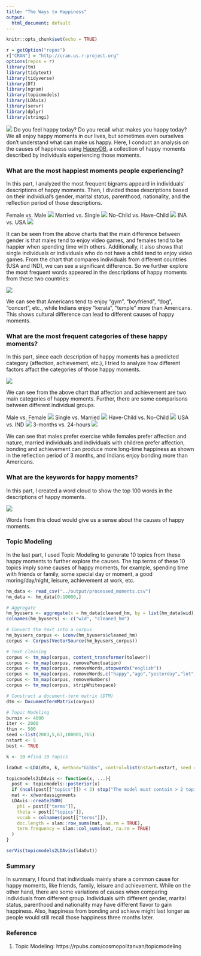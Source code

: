 ```yaml
---
title: "The Ways to Happiness"
output:
  html_document: default
---
```



```r
knitr::opts_chunk$set(echo = TRUE)
```

```r
r = getOption("repos")
r["CRAN"] = "http://cran.us.r-project.org"
options(repos = r)
library(tm)
library(tidytext)
library(tidyverse)
library(DT)
library(ngram)
library(topicmodels)
library(LDAvis)
library(servr)
library(dplyr)
library(stringi) 
```

![](../figs/happymoments.png)
Do you feel happy today? Do you recall what makes you happy today? We all enjoy happy moments in our lives, but sometimes even ourselves don't understand what can make us happy. Here, I conduct an analysis on the causes of happiness using [HappyDB](https://arxiv.org/abs/1801.07746), a collection of happy moments described by individuals experiencing those moments.

### What are the most happiest moments people experiencing?

In this part, I analyzed the most frequent bigrams appeard in individuals' descriptions of happy moments. Then, I divided those descriptions based on their individual's gender, marital status, parenthood, nationality, and the reflection period of those descriptions. 

Female vs. Male
![](../figs/text_gender_bar.png) 
Married vs. Single
![](../figs/text_marital_bar.png) 
No-Child vs. Have-Child
![](../figs/text_parenthood_bar.png) 
INA vs. USA
![](../figs/text_country_bar.png)

It can be seen from the above charts that the main difference between gender is that males tend to enjoy video games, and females tend to be happier when spending time with others. Additionally, it also shows that single individuals or individuals who do not have a child tend to enjoy video games. 
From the chart that compares individuals from different countries (USA and IND), we can see a significant difference. So we further explore the most frequent words appeared in the descriptions of happy moments from these two countries:

![](../figs/text_country_scatter.png)

We can see that Americans tend to enjoy "gym", "boyfriend", "dog", "concert", etc., while Indians enjoy "kerala", "temple" more than Americans. This shows cultural difference can lead to different causes of happy moments.

### What are the most frequent categories of these happy moments?

In this part, since each description of happy moments has a predicted category (affection, achievement, etc.), I tried to analyze how different factors affact the categories of those happy moments.

![](../figs/category_count)

We can see from the above chart that affection and achievement are two main categories of happy moments. Further, there are some comparisons between different individual groups.

Male vs. Female
![](../figs/category_gender_scatter.png) 
Single vs. Married
![](../figs/category_marital_scatter.png) 
Have-Child vs. No-Child
![](../figs/category_parenthood_scatter.png) 
USA vs. IND
![](../figs/category_country_scatter.png) 
3-months vs. 24-hours
![](../figs/category_period_scatter.png)

We can see that males prefer exercise while females prefer affection and nature, married individuals and individuals with children prefer affection, bonding and achievement can produce more long-time happiness as shown in the reflection period of 3 months, and Indians enjoy bonding more than Americans.

### What are the keywords for happy moments?

In this part, I created a word cloud to show the top 100 words in the descriptions of happy moments.

![](../figs/wordcloud2.png)

Words from this cloud would give us a sense about the causes of happy moments.

### Topic Modeling

In the last part, I used Topic Modeling to generate 10 topics from these happy moments to further explore the causes. The top terms of these 10 topics imply some causes of happy moments, for example, spending time with friends or family, some special day or moment, a good moring/day/night, leisure, achievement at work, etc.

```r
hm_data <- read_csv("../output/processed_moments.csv")
hm_data <- hm_data[0:10000,]
```

```r
# Aggregate
hm_byusers <- aggregate(x = hm_data$cleaned_hm, by = list(hm_data$wid), paste, collapse=". ")
colnames(hm_byusers) <- c("wid", "cleaned_hm")

# Convert the text into a corpus
hm_byusers_corpus <- iconv(hm_byusers$cleaned_hm)
corpus <- Corpus(VectorSource(hm_byusers_corpus))

# Text cleaning
corpus <- tm_map(corpus, content_transformer(tolower)) 
corpus <- tm_map(corpus, removePunctuation) 
corpus <- tm_map(corpus, removeWords,stopwords("english")) 
corpus <- tm_map(corpus, removeWords,c("happy","ago","yesterday","lot","today","months","month","happier","happiest","last","week","past")) 
corpus <- tm_map(corpus, removeNumbers) 
corpus <- tm_map(corpus, stripWhitespace) 

# Construct a document-term matrix (DTM)
dtm <- DocumentTermMatrix(corpus)
```

```r
# Topic Modeling
burnin <- 4000
iter <- 2000
thin <- 500
seed <-list(2003,5,63,100001,765)
nstart <- 5
best <- TRUE

k <- 10 #find 10 topics

ldaOut <-LDA(dtm, k, method="Gibbs", control=list(nstart=nstart, seed = seed, best=best, burnin = burnin, iter = iter, thin=thin))

topicmodels2LDAvis <- function(x, ...){
  post <- topicmodels::posterior(x)
  if (ncol(post[["topics"]]) < 3) stop("The model must contain > 2 topics")
  mat <- x@wordassignments
  LDAvis::createJSON(
    phi = post[["terms"]], 
    theta = post[["topics"]],
    vocab = colnames(post[["terms"]]),
    doc.length = slam::row_sums(mat, na.rm = TRUE),
    term.frequency = slam::col_sums(mat, na.rm = TRUE)
  )
}

serVis(topicmodels2LDAvis(ldaOut))
```


### Summary
In summary, I found that individuals mainly share a common cause for happy moments, like friends, family, leisure and achievement. While on the other hand, there are some variations of causes when comparing individuals from different group. Individuals with different gender, marital status, parenthood and nationality may have different flavor to gain happiness. Also, happiness from bonding and achieve might last longer as people would still recall those happiness three months later.

### Reference

1. Topic Modeling: https://rpubs.com/cosmopolitanvan/topicmodeling